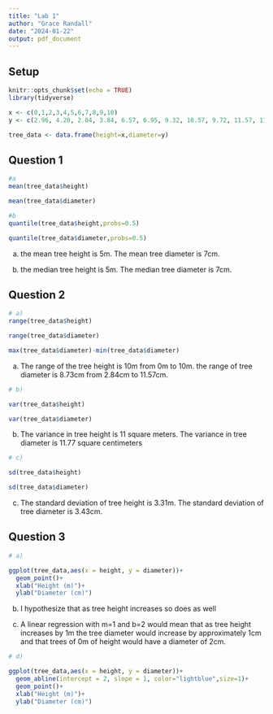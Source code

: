 ```yaml
---
title: "Lab 1"
author: "Grace Randall"
date: "2024-01-22"
output: pdf_document
---
```

## Setup 

```r
knitr::opts_chunk$set(echo = TRUE)
library(tidyverse)
```

```r
x <- c(0,1,2,3,4,5,6,7,8,9,10)
y <- c(2.96, 4.20, 2.84, 3.84, 6.57, 6.95, 9.32, 10.57, 9.72, 11.57, 11.53)

tree_data <- data.frame(height=x,diameter=y)

```

## Question 1

```r

#a
mean(tree_data$height)

mean(tree_data$diameter)

#b
quantile(tree_data$height,probs=0.5)

quantile(tree_data$diameter,probs=0.5)

```

a) the mean tree height is 5m. The mean tree diameter is 7cm.

b) the median tree height is 5m. The median tree diameter is 7cm.

## Question 2
```r
# a)
range(tree_data$height)

range(tree_data$diameter)

max(tree_data$diameter)-min(tree_data$diameter)

```
a) The range of the tree height is 10m from 0m to 10m. the range of tree diameter is 8.73cm from 2.84cm to 11.57cm.

```r
# b)

var(tree_data$height)

var(tree_data$diameter)

```
b) The variance in tree height is 11 square meters. The variance in tree diameter is 11.77 square centimeters

```r
# c)

sd(tree_data$height)

sd(tree_data$diameter)

```
c) The standard deviation of tree height is 3.31m. The standard deviation of tree diameter is 3.43cm.

## Question 3

```r
# a)

ggplot(tree_data,aes(x = height, y = diameter))+
  geom_point()+
  xlab("Height (m)")+
  ylab("Diameter (cm)")

```

b) I hypothesize that as tree height increases so does as well

c) A linear regression with m=1 and b=2 would mean that as tree height increases by 1m the tree diameter would increase by approximately 1cm and that trees of 0m of height would have a diameter of 2cm.

```r
# d)

ggplot(tree_data,aes(x = height, y = diameter))+
  geom_abline(intercept = 2, slope = 1, color="lightblue",size=1)+
  geom_point()+
  xlab("Height (m)")+
  ylab("Diameter (cm)")

```

